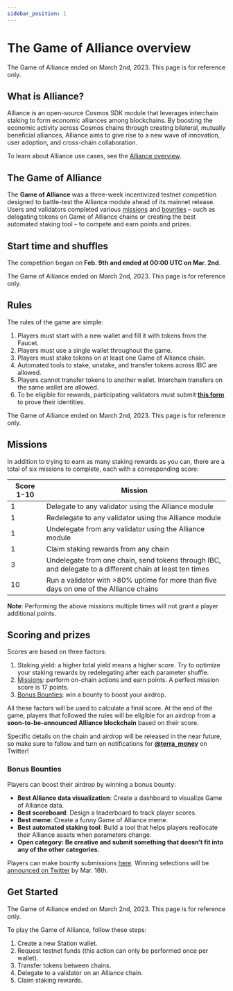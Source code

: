 ```yaml
---
sidebar_position: 1
---
```


# The Game of Alliance overview

<Admonition type="danger" icon="🤝" title="The game of Alliance is over">

The Game of Alliance ended on March 2nd, 2023. This page is for reference only. 

</Admonition>


## What is Alliance?

Alliance is an open-source Cosmos SDK module that leverages interchain staking to form economic alliances among blockchains. By boosting the economic activity across Cosmos chains through creating bilateral, mutually beneficial alliances, Alliance aims to give rise to a new wave of innovation, user adoption, and cross-chain collaboration.

To learn about Alliance use cases, see the [Alliance overview](../overview.mdx#use-cases).

## The Game of Alliance

The **Game of Alliance** was a three-week incentivized testnet competition designed to battle-test the Alliance module ahead of its mainnet release. Users and validators completed various [missions](#missions-and-scoring) and [bounties](#bonus-bounties) – such as delegating tokens on Game of Alliance chains or creating the best automated staking tool – to compete and earn points and prizes.

## Start time and shuffles

The competition began on **Feb. 9th** **and ended at 00:00 UTC on Mar. 2nd**.

<Admonition type="danger" icon="🤝" title="The game of Alliance is over">

The Game of Alliance ended on March 2nd, 2023. This page is for reference only. 

</Admonition>


## Rules

The rules of the game are simple:

1. Players must start with a new wallet and fill it with tokens from the Faucet.
2. Players must use a single wallet throughout the game.
3. Players must stake tokens on at least one Game of Alliance chain.
4. Automated tools to stake, unstake, and transfer tokens across IBC are allowed.
5. Players cannot transfer tokens to another wallet. Interchain transfers on the same wallet are allowed.
6. To be eligible for rewards, participating validators must submit **[this form](https://terra.sc/goavalidator)** to prove their identities.

<Admonition type="danger" icon="🤝" title="The game of Alliance is over">

The Game of Alliance ended on March 2nd, 2023. This page is for reference only. 

</Admonition>

## Missions

In addition to trying to earn as many staking rewards as you can, there are a total of six missions to complete, each with a corresponding score:

| Score 1-10 | Mission |
| --- | --- |
| 1 | Delegate to any validator using the Alliance module | 
| 1 | Redelegate to any validator using the Alliance module | 
| 1 | Undelegate from any validator using the Alliance module |
| 1 | Claim staking rewards from any chain | Claim guide |
| 3 | Undelegate from one chain, send tokens through IBC, and delegate to a different chain at least ten times |
| 10 | Run a validator with >80% uptime for more than five days on one of the Alliance chains |

**Note**: Performing the above missions multiple times will not grant a player additional points.

## Scoring and prizes

Scores are based on three factors:

1. Staking yield: a higher total yield means a higher score. Try to optimize your staking rewards by redelegating after each parameter shuffle. 
2. [Missions](#missions): perform on-chain actions and earn points. A perfect mission score is 17 points. 
3. [Bonus Bounties](#bonus-bounties): win a bounty to boost your airdrop. 

All these factors will be used to calculate a final score. At the end of the game, players that followed the rules will be eligible for an airdrop from a **soon-to-be-announced Alliance blockchain** based on their score.

Specific details on the chain and airdrop will be released in the near future, so make sure to follow and turn on notifications for **[@terra_money](https://twitter.com/terra_money)** on Twitter!

### Bonus Bounties

Players can boost their airdrop by winning a bonus bounty:

- **Best Alliance data visualization**: Create a dashboard to visualize Game of Alliance data.
- **Best scoreboard**: Design a leaderboard to track player scores.
- **Best meme**: Create a funny Game of Alliance meme.
- **Best automated staking tool**: Build a tool that helps players reallocate their Alliance assets when parameters change.
- **Open category: Be creative and submit something that doesn’t fit into any of the other categories.**

Players can make bounty submissions [here](https://docs.google.com/forms/d/e/1FAIpQLScdnf07cVebzXRURTeg8bnBgNa3PEZEwq9Oke4Edd-TaKDAow/viewform?usp=sf_link). Winning selections will be [announced on Twitter](https://twitter.com/terra_money) by Mar. 16th.

## Get Started

<Admonition type="danger" icon="🤝" title="The game of Alliance is over">

The Game of Alliance ended on March 2nd, 2023. This page is for reference only. 

</Admonition>

To play the Game of Alliance, follow these steps:

1. Create a new Station wallet.
2. Request testnet funds (this action can only be performed once per wallet).
3. Transfer tokens between chains.
4. Delegate to a validator on an Alliance chain.
5. Claim staking rewards.

